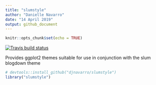 ```yaml
---
title: "slumstyle"
author: "Danielle Navarro"
date: "14 April 2019"
output: github_document
---
```


```r
knitr::opts_chunk$set(echo = TRUE)
```

[![Travis build status](https://travis-ci.org/djnavarro/slumstyle.svg?branch=master)](https://travis-ci.org/djnavarro/slumstyle)

Provides ggplot2 themes suitable for use in conjunction with the slum blogdown theme

```r
# devtools::install_github("djnavarro/slumstyle")
library("slumstyle")
```
